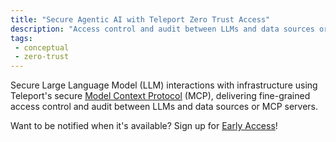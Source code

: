 ```yaml
---
title: "Secure Agentic AI with Teleport Zero Trust Access"
description: "Access control and audit between LLMs and data sources or MCP servers."
tags:
 - conceptual
 - zero-trust
---
```


Secure Large Language Model (LLM) interactions with infrastructure using Teleport's secure 
[Model Context Protocol](https://goteleport.com/use-cases/secure-model-context-protocol/) (MCP), 
delivering fine-grained access control and audit between LLMs and data sources or MCP servers.

Want to be notified when it's available? Sign up for [Early Access](https://goteleport.com/mcp-early-access/)!
